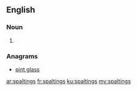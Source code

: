 ==English==

===Noun===
{{head|en}}

# {{plural of|spalting}}

===Anagrams===
* [[pint glass#English|pint glass]]

[[ar:spaltings]]
[[fr:spaltings]]
[[ku:spaltings]]
[[my:spaltings]]